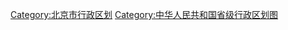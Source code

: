 <div class="center" style="position: relative">
{{Image label begin|image=Administrative Division Beijing.svg|width=600|link=}} 
{{Image label|x=293|y=420|scale={{{1|600}}}/600|text=[[东城区 (北京市)|<span style="color: black;">'''①'''</span>]]}}
{{Image label|x=275|y=420|scale={{{1|600}}}/600|text=[[西城区|<span style="color: black;">'''②'''</span>]]}}
{{Image label|x=320|y=395|scale={{{1|600}}}/600|text=[[朝阳区 (北京市)|<span style="color: black;">'''朝<br/>阳<br/>区'''</span>]]}}
{{Image label|x=230|y=440|scale={{{1|600}}}/600|text=[[丰台区|<span style="color: black;">'''丰台区'''</span>]]}}
{{Image label|x=225|y=410|scale={{{1|600}}}/600|text=[[石景山区|<span style="color: black;">'''③'''</span>]]}}
{{Image label|x=248|y=368|scale={{{1|600}}}/600|text=[[海淀区|<span style="color: black;">'''海<br/>淀<br/>区'''</span>]]}}
{{Image label|x=100|y=390|scale={{{1|600}}}/600|text=[[门头沟区|<span style="color: black;">'''门头沟区'''</span>]]}}
{{Image label|x=120|y=490|scale={{{1|600}}}/600|text=[[房山区|<span style="color: black;">'''房山区'''</span>]]}}
{{Image label|x=360|y=460|scale={{{1|600}}}/600|text=[[通州区 (北京市)|<span style="color: black;">'''通州区'''</span>]]}}
{{Image label|x=360|y=335|scale={{{1|600}}}/600|text=[[顺义区|<span style="color: black;">'''顺义区'''</span>]]}}
{{Image label|x=220|y=310|scale={{{1|600}}}/600|text=[[昌平区|<span style="color: black;">'''昌平区'''</span>]]}}
{{Image label|x=270|y=500|scale={{{1|600}}}/600|text=[[大兴区|<span style="color: black;">'''大兴区'''</span>]]}}
{{Image label|x=345|y=170|scale={{{1|600}}}/600|text=[[怀柔区|<span style="color: black;">'''怀<br/>柔<br/>区'''</span>]]}}
{{Image label|x=470|y=310|scale={{{1|600}}}/600|text=[[平谷区|<span style="color: black;">'''平谷区'''</span>]]}}
{{Image label|x=430|y=185|scale={{{1|600}}}/600|text=[[密云区|<span style="color: black;">'''密云区'''</span>]]}}
{{Image label|x=200|y=210|scale={{{1|600}}}/600|text=[[延庆区|<span style="color: black;">'''延庆区'''</span>]]}}
{{Image label|x=100|y=040|scale={{{1|600}}}/600|text=[[东城区 (北京市)|<span style="color: black;">'''① 东城区'''</span>]]}}
{{Image label|x=100|y=060|scale={{{1|600}}}/600|text=[[西城区|<span style="color: black;">'''② 西城区'''</span>]]}}
{{Image label|x=100|y=080|scale={{{1|600}}}/600|text=[[石景山区|<span style="color: black;">'''③ 石景山区'''</span>]]}}
{{Image label end}}
</div>
<noinclude>
[[Category:北京市行政区划]]
[[Category:中华人民共和国省级行政区划图]]
</noinclude>